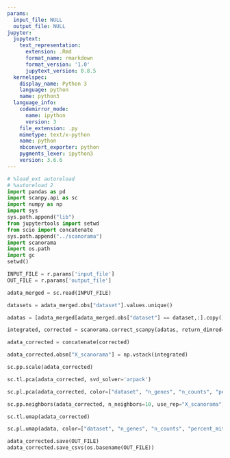 ```yaml
---
params:
  input_file: NULL
  output_file: NULL
jupyter:
  jupytext:
    text_representation:
      extension: .Rmd
      format_name: rmarkdown
      format_version: '1.0'
      jupytext_version: 0.8.5
  kernelspec:
    display_name: Python 3
    language: python
    name: python3
  language_info:
    codemirror_mode:
      name: ipython
      version: 3
    file_extension: .py
    mimetype: text/x-python
    name: python
    nbconvert_exporter: python
    pygments_lexer: ipython3
    version: 3.6.6
---
```


```python
# %load_ext autoreload
# %autoreload 2
import pandas as pd
import scanpy.api as sc
import numpy as np
import sys
sys.path.append("lib")
from jupytertools import setwd
from scio import concatenate
sys.path.append("../scanorama")
import scanorama
import os.path
import gc
setwd()
```

```python
INPUT_FILE = r.params['input_file']
OUT_FILE = r.params['output_file']
```

```python
adata_merged = sc.read(INPUT_FILE)
```

```python
datasets = adata_merged.obs["dataset"].values.unique()
```

```python
adatas = [adata_merged[adata_merged.obs["dataset"] == dataset,:].copy() for dataset in datasets]
```

```python
integrated, corrected = scanorama.correct_scanpy(adatas, return_dimred=True, batch_size=50000)
```

```python
adata_corrected = concatenate(corrected)
```

```python
adata_corrected.obsm["X_scanorama"] = np.vstack(integrated)
```

```python
sc.pp.scale(adata_corrected)
```

```python
sc.tl.pca(adata_corrected, svd_solver='arpack')
```

```python
sc.pl.pca(adata_corrected, color=["dataset", "n_genes", "n_counts", "percent_mito", "phase", "patient", "origin", "platform"], ncols=2)
```

```python
sc.pp.neighbors(adata_corrected, n_neighbors=10, use_rep="X_scanorama")
```

```python
sc.tl.umap(adata_corrected)
```

```python
sc.pl.umap(adata, color=["dataset", "n_genes", "n_counts", "percent_mito", "phase", "patient", "origin", "platform"], ncols=2)
```

```python
adata_corrected.save(OUT_FILE)
adata_corrected.save_csvs(os.basename(OUT_FILE))
```
